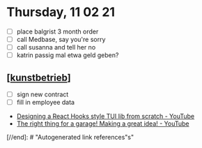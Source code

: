 # Thursday, 11 02 21

- [ ] place balgrist 3 month order
- [ ] call Medbase, say you're sorry
- [ ] call susanna and tell her no
- [ ] katrin passig mal etwa geld geben?

## [[kunstbetrieb]]

- [ ] sign new contract
- [ ] fill in employee data

- [Designing a React Hooks style TUI lib from scratch - YouTube](https://www.youtube.com/watch?v=xiBSb0A_3SQ)
- [The right thing for a garage! Making a great idea! - YouTube](https://www.youtube.com/watch?v=maR3G6jXiHs)

[//begin]: # "Autogenerated link references for markdown compatibility"
[kunstbetrieb]: ../companies/kunstbetrieb.md "kunstbetrieb"
[//end]: # "Autogenerated link references"s"
